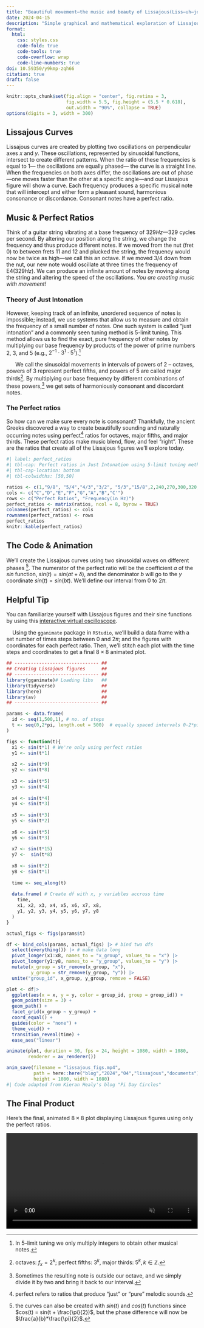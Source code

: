 ```yaml
---
title: "Beautiful movement—the music and beauty of Lissajous(Liss–uh–joo) curves"
date: 2024-04-15
description: "Simple graphical and mathematical exploration of Lissajous curves "
format:
  html:
    css: styles.css
    code-fold: true
    code-tools: true
    code-overflow: wrap
    code-line-numbers: true
doi: 10.59350/y9kmp-zqh66
citation: true
draft: false
---
```


```r
knitr::opts_chunk$set(fig.align = "center", fig.retina = 3,
                      fig.width = 5.5, fig.height = (5.5 * 0.618),
                      out.width = "90%", collapse = TRUE)
options(digits = 3, width = 300)

```

## Lissajous Curves

Lissajous curves are created by plotting two oscillations on perpendicular axes $x$ and $y$​​​. These oscillations, represented by sinusoidal functions, intersect to create different patterns. When the ratio of these frequencies is equal to $1$— the oscillations are equally phased— the curve is a straight line. When the frequencies on both axes differ, the oscillations are out of phase—one moves faster than the other at a specific angle—and our Lissajous figure will show a curve. Each frequency produces a specific musical note that will intercept and either form a pleasant sound, harmonious consonance or discordance. Consonant notes have a perfect ratio.

## Music & Perfect Ratios

Think of a guitar string vibrating at a base frequency of $329 Hz$—$329$ cycles per second. By altering our position along the string, we change the frequency and thus produce different notes. If we moved from the nut (fret $0$) to between frets $11$ and $12$ and plucked the string, the frequency would now be twice as high—we call this an octave. If we moved $3/4$ down from the nut, our new note would oscillate at three times the frequency of E4($329Hz$). We can produce an infinite amount of notes by moving along the string and altering the speed of the oscillations. *You are creating music with movement!*

### Theory of Just Intonation

However, keeping track of an infinite, unordered sequence of notes is impossible; instead, we use systems that allow us to measure and obtain the frequency of a small number of notes. One such system is called “just intonation” and a commonly seen tuning method is 5-limit tuning. This method allows us to find the exact, pure frequency of other notes by multiplying our base frequency by products of the power of prime numbers $2$, $3$, and $5$ (e.g., $2^{-1} \cdot 3^{1} \cdot 5^{1}$).[^1]

[^1]: In 5–limit tuning we only multiply integers to obtain other musical notes.


|       We call the sinusoidal movements in intervals of powers of $2$ – octaves, powers of $3$ represent perfect fifths, and powers of $5$ are called major thirds[^2]. By multiplying our base frequency by different combinations of these powers,[^3] we get sets of harmoniously consonant and discordant notes.

[^2]: octaves: $f_{x} = 2^{k}$; perfect fifths: $3^{k}$, major thirds: $5^{k},k \in \mathbb{Z}$.

[^3]: Sometimes the resulting note is outside our octave, and we simply divide it by two and bring it back to our interval.

### The Perfect ratios

So how can we make sure every note is consonant? Thankfully, the ancient Greeks discovered a way to create beautifully sounding and naturally occurring notes using perfect[^4] ratios for octaves, major fifths, and major thirds. These perfect ratios make music blend, flow, and feel “right”. These are the ratios that create all of the Lissajous figures we'll explore today.

[^4]: perfect refers to ratios that produce “just” or “pure” melodic sounds.

```r
#| label: perfect_ratios
#| tbl-cap: Perfect ratios in Just Intonation using 5-limit tuning method
#| tbl-cap-location: bottom
#| tbl-colwidths: [50,50]

ratios <- c(1,"9/8", "5/4","4/3","3/2", "5/3","15/8",2,240,270,300,320,360,400,450,480)
cols <- c("C","D","E","F","G","A","B","C'")
rows <- c("Perfect Ratios", "Frequency(in Hz)")
perfect_ratios <- matrix(ratios, ncol = 8, byrow = TRUE)
colnames(perfect_ratios) <- cols
rownames(perfect_ratios) <- rows
perfect_ratios
knitr::kable(perfect_ratios)

```

## The Code & Animation

We'll create the Lissajous curves using two sinusoidal waves on different phases [^5]. The numerator of the perfect ratio will be the coefficient $a$ of the $sin$ function, $sin(t) = sin(at + \delta)$, and the denominator $b$ will go to the $y$ coordinate $sin(t) = sin(bt)$. We'll define our interval from $0$ to $2\pi$.​​

[^5]: the curves can also be created with $sin(t)$ and $cos(t)$ functions since $cos(t) = sin(t + \frac{\pi}{2})$, but the phase difference will now be $\frac{a}{b}*\frac{\pi}{2}$.

::: {.callout-note appearance="simple"}
## Helpful Tip

You can familiarize yourself with Lissajous figures and their sine functions by using this [interactive virtual oscilloscope](https://dood.al/oscilloscope/).
:::

|     Using the `gganimate` package in `RStudio`, we'll build a data frame with a set number of times steps between $0$ and $2\pi$​; and the figures with coordinates for each perfect ratio. Then, we'll stitch each plot with the time steps and coordinates to get a final $8 × 8$ animated plot.


```r
## ------------------------------- ##
## Creating Lissajous figures      ##
## ------------------------------- ##
library(gganimate)# Loading libs   ##
library(tidyverse)                 ##
library(here)                      ##
library(av)                        ##
## ------------------------------- ##

params <- data.frame(
  id <- seq(1,500,1), # no. of steps
  t <- seq(0,2*pi, length.out = 500)  # equally spaced intervals 0-2*pi
)

figs <- function(t){
  x1 <- sin(t*1) # We're only using perfect ratios
  y1 <- sin(t*1)
  
  x2 <- sin(t*9)
  y2 <- sin(t*8)
  
  x3 <- sin(t*5)
  y3 <- sin(t*4)
  
  x4 <- sin(t*4)
  y4 <- sin(t*3)
  
  x5 <- sin(t*3)
  y5 <- sin(t*2)
  
  x6 <- sin(t*5)
  y6 <- sin(t*3)
  
  x7 <- sin(t*15)
  y7 <-  sin(t*8)
  
  x8 <- sin(t*2)
  y8 <- sin(t*1)
  
  time <- seq_along(t)
  
  data.frame( # Create df with x, y variables accross time
    time, 
    x1, x2, x3, x4, x5, x6, x7, x8,
    y1, y2, y3, y4, y5, y6, y7, y8
  )
}

actual_figs <- figs(params$t)

df <- bind_cols(params, actual_figs) |> # bind two dfs
  select(everything()) |> # make data long
  pivot_longer(x1:x8, names_to = "x_group", values_to = "x") |>
  pivot_longer(y1:y8, names_to = "y_group", values_to = "y") |>
  mutate(x_group = str_remove(x_group, "x"),
         y_group = str_remove(y_group, "y")) |>
  unite("group_id", x_group, y_group, remove = FALSE)

plot <- df|>
  ggplot(aes(x = x, y = y, color = group_id, group = group_id)) +
  geom_point(size = 3) +
  geom_path() +
  facet_grid(x_group ~ y_group) +
  coord_equal() +
  guides(color = "none") +
  theme_void() +
  transition_reveal(time) +
  ease_aes("linear")

animate(plot, duration = 30, fps = 24, height = 1080, width = 1080,
        renderer = av_renderer())

anim_save(filename = "lissajous_figs.mp4",
          path = here::here("blog","2024","04","lissajous","documents"),
          height = 1080, width = 1080)
#| Code adapted from Kieran Healy's blog "Pi Day Circles"
```

## The Final Product

Here's the final, animated $8×8$ plot displaying Lissajous figures using only the perfect ratios.

```{=html}
<video autoplay loop muted playsinline controls width = "100%" style="display: block; margin:auto;">
  <source src="documents/lissajous_figs.mp4" type="video/mp4">
</video>
```
